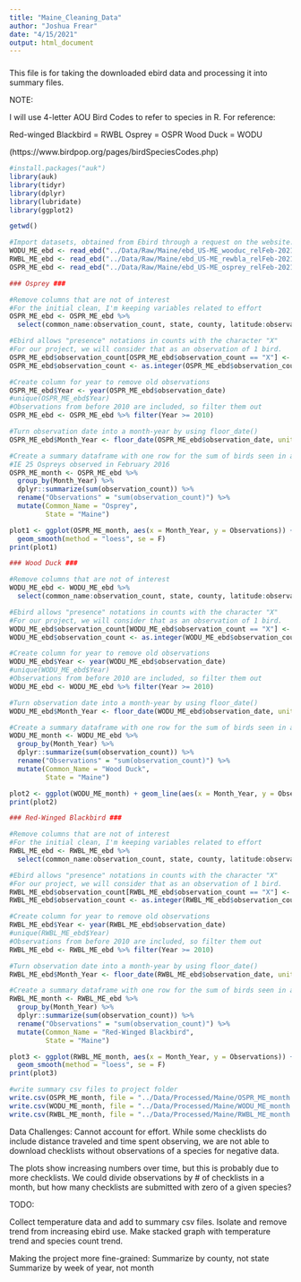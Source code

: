 ```yaml
---
title: "Maine_Cleaning_Data"
author: "Joshua Frear"
date: "4/15/2021"
output: html_document
---
```

###
This file is for taking the downloaded ebird data and processing it into summary files. 

NOTE:

I will use 4-letter AOU Bird Codes to refer to species in R. For reference:

Red-winged Blackbird = RWBL
Osprey = OSPR
Wood Duck = WODU

(https://www.birdpop.org/pages/birdSpeciesCodes.php)

```r
#install.packages("auk")
library(auk)
library(tidyr)
library(dplyr)
library(lubridate)
library(ggplot2)

getwd()

#Import datasets, obtained from Ebird through a request on the website. 
WODU_ME_ebd <- read_ebd("../Data/Raw/Maine/ebd_US-ME_wooduc_relFeb-2021/ebd_US-ME_wooduc_relFeb-2021.txt")
RWBL_ME_ebd <- read_ebd("../Data/Raw/Maine/ebd_US-ME_rewbla_relFeb-2021/ebd_US-ME_rewbla_relFeb-2021.txt")
OSPR_ME_ebd <- read_ebd("../Data/Raw/Maine/ebd_US-ME_osprey_relFeb-2021/ebd_US-ME_osprey_relFeb-2021.txt")

### Osprey ###

#Remove columns that are not of interest
#For the initial clean, I'm keeping variables related to effort
OSPR_ME_ebd <- OSPR_ME_ebd %>% 
  select(common_name:observation_count, state, county, latitude:observation_date, protocol_type,duration_minutes:all_species_reported) 

#Ebird allows "presence" notations in counts with the character "X"
#For our project, we will consider that as an observation of 1 bird.
OSPR_ME_ebd$observation_count[OSPR_ME_ebd$observation_count == "X"] <- 1
OSPR_ME_ebd$observation_count <- as.integer(OSPR_ME_ebd$observation_count)

#Create column for year to remove old observations
OSPR_ME_ebd$Year <- year(OSPR_ME_ebd$observation_date)
#unique(OSPR_ME_ebd$Year)
#Observations from before 2010 are included, so filter them out
OSPR_ME_ebd <- OSPR_ME_ebd %>% filter(Year >= 2010)

#Turn observation date into a month-year by using floor_date()
OSPR_ME_ebd$Month_Year <- floor_date(OSPR_ME_ebd$observation_date, unit = "month")

#Create a summary dataframe with one row for the sum of birds seen in a given month-year
#IE 25 Ospreys observed in February 2016
OSPR_ME_month <- OSPR_ME_ebd %>% 
  group_by(Month_Year) %>% 
  dplyr::summarize(sum(observation_count)) %>% 
  rename("Observations" = "sum(observation_count)") %>% 
  mutate(Common_Name = "Osprey",
         State = "Maine")

plot1 <- ggplot(OSPR_ME_month, aes(x = Month_Year, y = Observations)) + geom_line() + 
  geom_smooth(method = "loess", se = F)
print(plot1)

### Wood Duck ###

#Remove columns that are not of interest
WODU_ME_ebd <- WODU_ME_ebd %>% 
  select(common_name:observation_count, state, county, latitude:observation_date, protocol_type,duration_minutes:all_species_reported) 

#Ebird allows "presence" notations in counts with the character "X"
#For our project, we will consider that as an observation of 1 bird.
WODU_ME_ebd$observation_count[WODU_ME_ebd$observation_count == "X"] <- 1
WODU_ME_ebd$observation_count <- as.integer(WODU_ME_ebd$observation_count)

#Create column for year to remove old observations
WODU_ME_ebd$Year <- year(WODU_ME_ebd$observation_date)
#unique(WODU_ME_ebd$Year)
#Observations from before 2010 are included, so filter them out
WODU_ME_ebd <- WODU_ME_ebd %>% filter(Year >= 2010)

#Turn observation date into a month-year by using floor_date()
WODU_ME_ebd$Month_Year <- floor_date(WODU_ME_ebd$observation_date, unit = "month")

#Create a summary dataframe with one row for the sum of birds seen in a given month-year
WODU_ME_month <- WODU_ME_ebd %>% 
  group_by(Month_Year) %>% 
  dplyr::summarize(sum(observation_count)) %>% 
  rename("Observations" = "sum(observation_count)") %>% 
  mutate(Common_Name = "Wood Duck",
         State = "Maine")

plot2 <- ggplot(WODU_ME_month) + geom_line(aes(x = Month_Year, y = Observations))
print(plot2)

### Red-Winged Blackbird ###

#Remove columns that are not of interest
#For the initial clean, I'm keeping variables related to effort
RWBL_ME_ebd <- RWBL_ME_ebd %>% 
  select(common_name:observation_count, state, county, latitude:observation_date, protocol_type,duration_minutes:all_species_reported) 

#Ebird allows "presence" notations in counts with the character "X"
#For our project, we will consider that as an observation of 1 bird.
RWBL_ME_ebd$observation_count[RWBL_ME_ebd$observation_count == "X"] <- 1
RWBL_ME_ebd$observation_count <- as.integer(RWBL_ME_ebd$observation_count)

#Create column for year to remove old observations
RWBL_ME_ebd$Year <- year(RWBL_ME_ebd$observation_date)
#unique(RWBL_ME_ebd$Year)
#Observations from before 2010 are included, so filter them out
RWBL_ME_ebd <- RWBL_ME_ebd %>% filter(Year >= 2010)

#Turn observation date into a month-year by using floor_date()
RWBL_ME_ebd$Month_Year <- floor_date(RWBL_ME_ebd$observation_date, unit = "month")

#Create a summary dataframe with one row for the sum of birds seen in a given month-year
RWBL_ME_month <- RWBL_ME_ebd %>% 
  group_by(Month_Year) %>% 
  dplyr::summarize(sum(observation_count)) %>% 
  rename("Observations" = "sum(observation_count)") %>% 
  mutate(Common_Name = "Red-Winged Blackbird",
         State = "Maine")

plot3 <- ggplot(RWBL_ME_month, aes(x = Month_Year, y = Observations)) + geom_line() + 
  geom_smooth(method = "loess", se = F)
print(plot3)

#write summary csv files to project folder
write.csv(OSPR_ME_month, file = "../Data/Processed/Maine/OSPR_ME_month.csv")
write.csv(WODU_ME_month, file = "../Data/Processed/Maine/WODU_ME_month.csv")
write.csv(RWBL_ME_month, file = "../Data/Processed/Maine/RWBL_ME_month.csv")

```

Data Challenges: Cannot account for effort. While some checklists do include distance traveled and time spent observing, we are not able to download checklists without observations of a species for negative data.

The plots show increasing numbers over time, but this is probably due to more checklists. We could divide observations by # of checklists in a month, but how many checklists are submitted with zero of a given species?

TODO:

Collect temperature data and add to summary csv files.
Isolate and remove trend from increasing ebird use.
Make stacked graph with temperature trend and species count trend.

Making the project more fine-grained:
Summarize by county, not state
Summarize by week of year, not month
